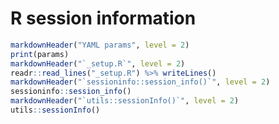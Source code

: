 # R session information {.tabset}

```r
markdownHeader("YAML params", level = 2)
print(params)
markdownHeader("`_setup.R`", level = 2)
readr::read_lines("_setup.R") %>% writeLines()
markdownHeader("`sessioninfo::session_info()`", level = 2)
sessioninfo::session_info()
markdownHeader("`utils::sessionInfo()`", level = 2)
utils::sessionInfo()
```
